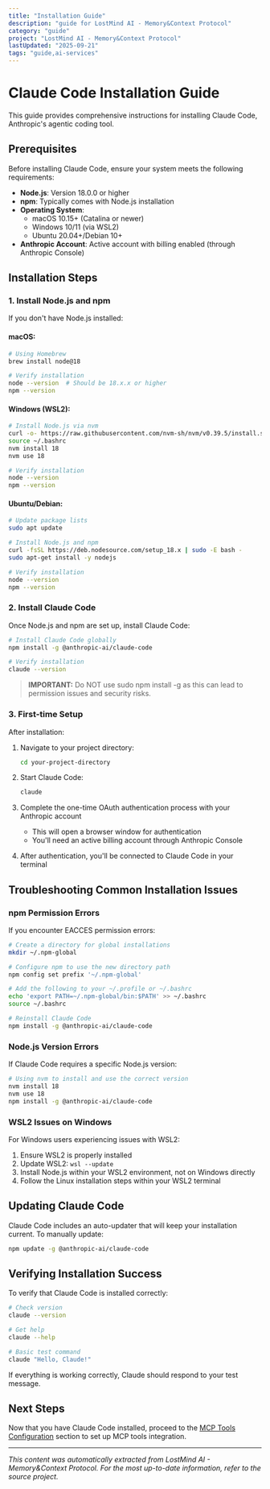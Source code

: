 ```yaml
---
title: "Installation Guide"
description: "guide for LostMind AI - Memory&Context Protocol"
category: "guide"
project: "LostMind AI - Memory&Context Protocol"
lastUpdated: "2025-09-21"
tags: "guide,ai-services"
---
```


# Claude Code Installation Guide

This guide provides comprehensive instructions for installing Claude Code, Anthropic's agentic coding tool.

## Prerequisites

Before installing Claude Code, ensure your system meets the following requirements:

- **Node.js**: Version 18.0.0 or higher
- **npm**: Typically comes with Node.js installation
- **Operating System**:
  - macOS 10.15+ (Catalina or newer)
  - Windows 10/11 (via WSL2)
  - Ubuntu 20.04+/Debian 10+
- **Anthropic Account**: Active account with billing enabled (through Anthropic Console)

## Installation Steps

### 1. Install Node.js and npm

If you don't have Node.js installed:

#### macOS:
```bash
# Using Homebrew
brew install node@18

# Verify installation
node --version  # Should be 18.x.x or higher
npm --version
```

#### Windows (WSL2):
```bash
# Install Node.js via nvm
curl -o- https://raw.githubusercontent.com/nvm-sh/nvm/v0.39.5/install.sh | bash
source ~/.bashrc
nvm install 18
nvm use 18

# Verify installation
node --version
npm --version
```

#### Ubuntu/Debian:
```bash
# Update package lists
sudo apt update

# Install Node.js and npm
curl -fsSL https://deb.nodesource.com/setup_18.x | sudo -E bash -
sudo apt-get install -y nodejs

# Verify installation
node --version
npm --version
```

### 2. Install Claude Code

Once Node.js and npm are set up, install Claude Code:

```bash
# Install Claude Code globally
npm install -g @anthropic-ai/claude-code

# Verify installation
claude --version
```

> **IMPORTANT:** Do NOT use sudo npm install -g as this can lead to permission issues and security risks.

### 3. First-time Setup

After installation:

1. Navigate to your project directory:
   ```bash
   cd your-project-directory
   ```

2. Start Claude Code:
   ```bash
   claude
   ```

3. Complete the one-time OAuth authentication process with your Anthropic account
   - This will open a browser window for authentication
   - You'll need an active billing account through Anthropic Console

4. After authentication, you'll be connected to Claude Code in your terminal

## Troubleshooting Common Installation Issues

### npm Permission Errors

If you encounter EACCES permission errors:

```bash
# Create a directory for global installations
mkdir ~/.npm-global

# Configure npm to use the new directory path
npm config set prefix '~/.npm-global'

# Add the following to your ~/.profile or ~/.bashrc
echo 'export PATH=~/.npm-global/bin:$PATH' >> ~/.bashrc
source ~/.bashrc

# Reinstall Claude Code
npm install -g @anthropic-ai/claude-code
```

### Node.js Version Errors

If Claude Code requires a specific Node.js version:

```bash
# Using nvm to install and use the correct version
nvm install 18
nvm use 18
npm install -g @anthropic-ai/claude-code
```

### WSL2 Issues on Windows

For Windows users experiencing issues with WSL2:

1. Ensure WSL2 is properly installed
2. Update WSL2: `wsl --update`
3. Install Node.js within your WSL2 environment, not on Windows directly
4. Follow the Linux installation steps within your WSL2 terminal

## Updating Claude Code

Claude Code includes an auto-updater that will keep your installation current. To manually update:

```bash
npm update -g @anthropic-ai/claude-code
```

## Verifying Installation Success

To verify that Claude Code is installed correctly:

```bash
# Check version
claude --version

# Get help
claude --help

# Basic test command
claude "Hello, Claude!"
```

If everything is working correctly, Claude should respond to your test message.

## Next Steps

Now that you have Claude Code installed, proceed to the [MCP Tools Configuration](../2_MCP_Tools_Configuration/) section to set up MCP tools integration.


---
*This content was automatically extracted from LostMind AI - Memory&Context Protocol. For the most up-to-date information, refer to the source project.*

